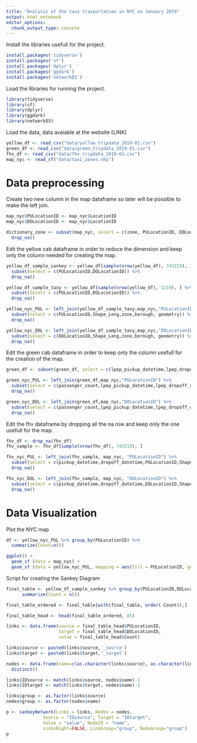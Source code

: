 ```yaml
---
title: "Analysis of the taxy trasportation in NYC on January 2019"
output: html_notebook
editor_options: 
  chunk_output_type: console
---
```


Install the libraries usefull for the project.
```r
install.packages('tidyverse')
install.packages('sf')
install.packages('dplyr')
install.packages('ggdark')
install.packages('networkD3')
```

Load the libraries for running the project.
```r
library(tidyverse)
library(sf)
library(dplyr)
library(ggdark)
library(networkD3)
```

Load the data, data avaiable at the website [LINK]
```r
yellow_df <- read_csv("data/yellow_tripdata_2019-01.csv")
green_df <- read_csv("data/green_tripdata_2019-01.csv")
fhv_df <- read_csv("data/fhv_tripdata_2019-01.csv")
map_nyc <- read_sf("data/taxi_zones.shp")
```

# Data preprocessing

Create two new column in the map dataframe so later will be possible to make the left join.
```r
map_nyc$PULocationID <- map_nyc$LocationID
map_nyc$DOLocationID <- map_nyc$LocationID
```

```r
dictionary_zone <- subset(map_nyc, select = c(zone, PULocationID, DOLocationID)) %>% 
  drop_na()
```
 
Edit the yellow cab dataframe in order to reduce the dimension and keep only the column needed for creating the map.
```r
yellow_df_sample_sankey <- yellow_df[sample(nrow(yellow_df), 743219), ] %>% 
  subset(select = c(PULocationID,DOLocationID)) %>%
  drop_na()

yellow_df_sample_taxy <- yellow_df[sample(nrow(yellow_df), 3219), ] %>% 
  subset(select = c(PULocationID,DOLocationID)) %>%
  drop_na()

yellow_nyc_PUL <- left_join(yellow_df_sample_taxy,map_nyc,"PULocationID") %>%
  subset(select = c(PULocationID,Shape_Leng,zone,borough, geometry)) %>%
  drop_na()

yellow_nyc_DOL <- left_join(yellow_df_sample_taxy,map_nyc,"DOLocationID") %>%
  subset(select = c(DOLocationID,Shape_Leng,zone,borough, geometry)) %>%
  drop_na()
```

Edit the green cab dataframe in order to keep only the column usefull for the creation of the map.
```r
green_df <- subset(green_df, select = c(lpep_pickup_datetime,lpep_dropoff_datetime,PULocationID,DOLocationID, passenger_count)) 

green_nyc_PUL <- left_join(green_df,map_nyc,"PULocationID") %>%
  subset(select = c(passenger_count,lpep_pickup_datetime,lpep_dropoff_datetime,PULocationID,Shape_Leng,zone,borough, geometry)) %>%
  drop_na()

green_nyc_DOL <- left_join(green_df,map_nyc,"DOLocationID") %>%
  subset(select = c(passenger_count,lpep_pickup_datetime,lpep_dropoff_datetime,DOLocationID,Shape_Leng,zone,borough, geometry)) %>%
  drop_na()
```

Edit the fhv dataframe by dropping all the na row and keep only the one usefull for the map.
```r
fhv_df <- drop_na(fhv_df)
fhv_sample <- fhv_df[sample(nrow(fhv_df), 743219), ]

fhv_nyc_PUL <- left_join(fhv_sample, map_nyc, "PULocationID") %>%
  subset(select = c(pickup_datetime,dropoff_datetime,PULocationID,Shape_Leng,zone,borough, geometry)) %>%
  drop_na()

fhv_nyc_DOL <- left_join(fhv_sample, map_nyc, "DOLocationID") %>%
  subset(select = c(pickup_datetime,dropoff_datetime,DOLocationID,Shape_Leng,zone,borough, geometry)) %>%
  drop_na()
```

# Data Visualization

Plot the NYC map
```r
df <- yellow_nyc_PUL %>% group_by(PULocationID) %>%
  summarize(Count=n())

ggplot() +
  geom_sf (data = map_nyc) +
  geom_sf (data = yellow_nyc_PUL, mapping = aes(fill = PULocationID, geometry = geometry))
```

Script for creating the Sankey Diagram
```r
final_table <- yellow_df_sample_sankey %>% group_by(PULocationID,DOLocationID) %>%
      summarize(Count = n())

final_table_ordered <- final_table[with(final_table, order(-Count)),]

final_table_head <- head(final_table_ordered, 85)

links <- data.frame(source = final_table_head$PULocationID,
                    target = final_table_head$DOLocationID,
                    value = final_table_head$Count)

links$source <- paste0(links$source,'_source')
links$target <- paste0(links$target,'_target')

nodes <- data.frame(name=c(as.character(links$source), as.character(links$target))) %>% 
  distinct()

links$IDsource <- match(links$source, nodes$name)-1 
links$IDtarget <- match(links$target, nodes$name)-1

links$group <- as.factor(links$source)
nodes$group <- as.factor(nodes$name)

p <- sankeyNetwork(Links = links, Nodes = nodes,
              Source = "IDsource", Target = "IDtarget",
              Value = "value", NodeID = "name", 
              sinksRight=FALSE, LinkGroup="group", NodeGroup="group")
p
```


